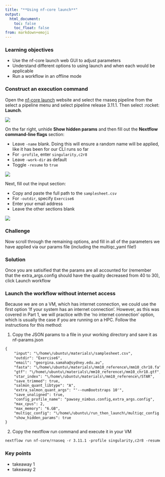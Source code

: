 ```yaml
---
title: "**Using nf-core launch**"
output:
  html_document:
    toc: false
    toc_float: false
from: markdown+emoji
---
```


::: {.callout-note}
### **Learning objectives**
- Use the nf-core launch web GUI to adjust parameters
- Understand different options to using launch and when each would be applicable
- Run a workflow in an offline mode 
:::

### **Construct an execution command**

Open the [nf-core launch](https://nf-co.re/launch) website and select the rnaseq pipeline from the select a pipeline menu and select pipeline release 3.11.1. Then select :rocket: **Launch**.

![](../figs/2.6_launchGUI_1.png)


On the far right, unhide **Show hidden params** and then fill out the **Nextflow command-line flags** section: 

* Leave `-name` blank. Doing this will ensure a random name will be applied, like it has been for our CLI runs so far
* For `-profile`, enter `singularity,c2r8`
* Leave `-work-dir` as default 
* Toggle `-resume` to `true`

![](../figs/2.6_launchGUI_2.png)

Next, fill out the input section: 

* Copy and paste the full path to the `samplesheet.csv`
* For `-outdir`, specify `Exercise6`
* Enter your email address
* Leave the other sections blank 

![](../figs/2.6_launchGUI_3.png)

::: callout-tip
### **Challenge**{.unlisted}

Now scroll through the remaining options, and fill in all of the parameters we have applied via our params file (including the multiqc_yaml file!)
:::

::: {.callout-caution collapse="true"}
### Solution


:::

Once you are satisified that the params are all accounted for (remember that the extra_args.config should have the quality decreased from 40 to 30), click Launch workflow

### **Launch the workflow without internet access**

Because we are on a VM, which has internet connection, we could use the first option 'If your system has an internet connection'. However, as this was covered in Part 1, we will practice with the 'no internet connection' option, which is usually the case if you are running on a HPC. Follow the instructions for this method:

1. Copy the JSON params to a file in your working directory and save it as nf-params.json

```default
{
    "input": "\/home\/ubuntu\/materials\/samplesheet.csv",
    "outdir": "Exercise6",
    "email": "georgina.samaha@sydney.edu.au",
    "fasta": "\/home\/ubuntu\/materials\/mm10_reference\/mm10_chr18.fa",
    "gtf": "\/home\/ubuntu\/materials\/mm10_reference\/mm10_chr18.gtf",
    "star_index": "\/home\/ubuntu\/materials\/mm10_reference\/STAR",
    "save_trimmed": true,
    "salmon_quant_libtype": "A",
    "extra_salmon_quant_args": "'--numBootstraps 10'",
    "save_unaligned": true,
    "config_profile_name": "pawsey_nimbus.config,extra_args.config",
    "max_cpus": 2,
    "max_memory": "6.GB",
    "multiqc_config": "\/home\/ubuntu\/run_then_launch\/multiqc_config.yaml",
    "show_hidden_params": true
}
```

2. Copy the nextflow run command and execute it in your VM
```default
nextflow run nf-core/rnaseq -r 3.11.1 -profile singularity,c2r8 -resume -params-file nf-params.json
```

::: {.callout-note}
### **Key points**
- takeaway 1
- takeaway 2
:::